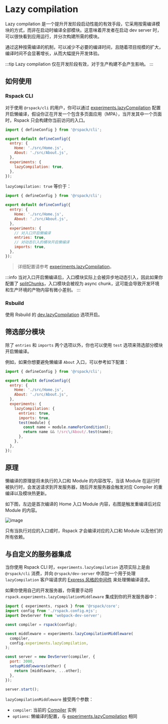# Lazy compilation

Lazy compilation 是一个提升开发阶段启动性能的有效手段，它采用按需编译模块的方式，而非在启动时编译全部模块。这意味着开发者在启动 dev server 时，可以很快看到应用运行，并分次构建所需的模块。

通过这种按需编译的机制，可以减少不必要的编译时间，且随着项目规模的扩大，编译时间不会显著增长，从而大幅提升开发体验。

:::tip
Lazy compilation 仅在开发阶段有效，对于生产构建不会产生影响。
:::

## 如何使用

### Rspack CLI

对于使用 `@rspack/cli` 的用户，你可以通过 [experiments.lazyCompilation](/config/experiments#experimentslazycompilation) 配置开启懒编译，假设你正在开发一个包含多页面应用（MPA），当开发其中一个页面时，Rspack 只会构建你当前访问的入口。

```js title="rspack.config.mjs"
import { defineConfig } from '@rspack/cli';

export default defineConfig({
  entry: {
    Home: './src/Home.js',
    About: './src/About.js',
  },
  experiments: {
    lazyCompilation: true,
  },
});
```

`lazyCompilation: true` 等价于：

```js title="rspack.config.mjs"
import { defineConfig } from '@rspack/cli';

export default defineConfig({
  entry: {
    Home: './src/Home.js',
    About: './src/About.js',
  },
  experiments: {
    // 对入口开启懒编译
    entries: true,
    // 对动态引入的模块开启懒编译
    imports: true,
  },
});
```

> 详细配置请参考 [experiments.lazyCompilation](/config/experiments#experimentslazycompilation)。

:::info
当对入口开启懒编译后，入口模块实际上会被异步地动态引入，因此如果你配置了 [splitChunks](/config/optimization#optimizationsplitchunks)，入口模块会被视为 async chunk，这可能会导致开发环境和生产环境的产物内容有微小差别。
:::

### Rsbuild

使用 Rsbuild 的 [dev.lazyCompilation](https://rsbuild.dev/zh/config/dev/lazy-compilation) 选项开启。

## 筛选部分模块

除了 `entries` 和 `imports` 两个选项以外，你也可以使用 `test` 选项来筛选部分模块开启懒编译。

例如，如果你想要避免懒编译 `About` 入口，可以参考如下配置：

```js title="rspack.config.mjs"
import { defineConfig } from '@rspack/cli';

export default defineConfig({
  entry: {
    Home: './src/Home.js',
    About: './src/About.js',
  },
  experiments: {
    lazyCompilation: {
      entries: true,
      imports: true,
      test(module) {
        const name = module.nameForCondition();
        return name && !/src\/About/.test(name);
      },
    },
  },
});
```

## 原理

懒编译的原理是将未执行的入口和 Module 的内容改写，当该 Module 在运行时被执行时，会发送请求到开发服务器，随后开发服务器会触发对应 Compiler 的重编译以及模块热更新。

如下图，左边是首次编译的 Home 入口 Module 内容，右图是触发重编译后对应 Module 的内容。

![image](https://assets.rspack.dev/rspack/assets/lazy-proxy-module.png)

只有当执行对应的入口或时，Rspack 才会编译对应的入口和 Module 以及他们的所有依赖。

## 与自定义的服务器集成

当你使用 Rspack CLI 时，`experiments.lazyCompilation` 选项实际上是由 `@rspack/cli` 消费，并向 `@rspack/dev-server` 中添加一个用于处理 `lazyCompilation` 客户端请求的 [Express 风格的中间件](https://expressjs.com/en/guide/using-middleware.html) 来处理懒编译请求。

如果你使用自己的开发服务器，你需要手动将 `rspack.experiments.lazyCompilationMiddleware` 集成到你的开发服务器中：

```js title="start.mjs"
import { experiments, rspack } from '@rspack/core';
import config from './rspack.config.mjs';
import DevServer from 'webpack-dev-server';

const compiler = rspack(config);

const middleware = experiments.lazyCompilationMiddleware(
  compiler,
  config.experiments.lazyCompilation,
);

const server = new DevServer(compiler, {
  port: 3000,
  setupMiddlewares(other) {
    return [middleware, ...other];
  },
});

server.start();
```

`lazyCompilationMiddleware` 接受两个参数：

- `compiler`: 当前的 [Compiler](/api/javascript-api/compiler) 实例
- `options`: 懒编译的配置，与 [experiments.lazyCompilation](/config/experiments#experimentslazycompilation) 相同
